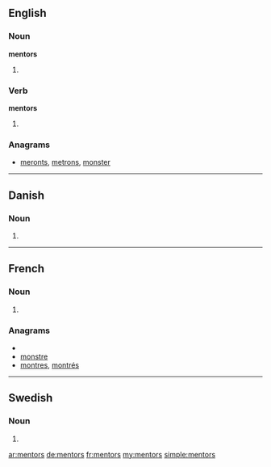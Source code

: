 ==English==

===Noun===
'''mentors'''

#{{plural of|[[mentor]]}}

===Verb===
'''mentors'''

# {{third-person singular of|[[mentor]]}}

===Anagrams===
* [[meronts#English|meronts]], [[metrons#English|metrons]], [[monster#English|monster]]

----

==Danish==

===Noun===
{{infl|da|noun form|g=c}}

# {{form of|genitive singular indefinite|mentor|lang=da}}

----

==French==

===Noun===
{{infl|fr|plural|g=m}}

#{{plural of|[[mentor#French|mentor]]|lang=fr}}

===Anagrams===
* {{alphagram|emnorst}}
* [[monstre#French|monstre]]
* [[montres#French|montres]], [[montrés#French|montrés]]

----

==Swedish==

===Noun===
{{infl|sv|noun form}}

# {{sv-noun-form-indef-gen|mentor}}

[[ar:mentors]]
[[de:mentors]]
[[fr:mentors]]
[[my:mentors]]
[[simple:mentors]]